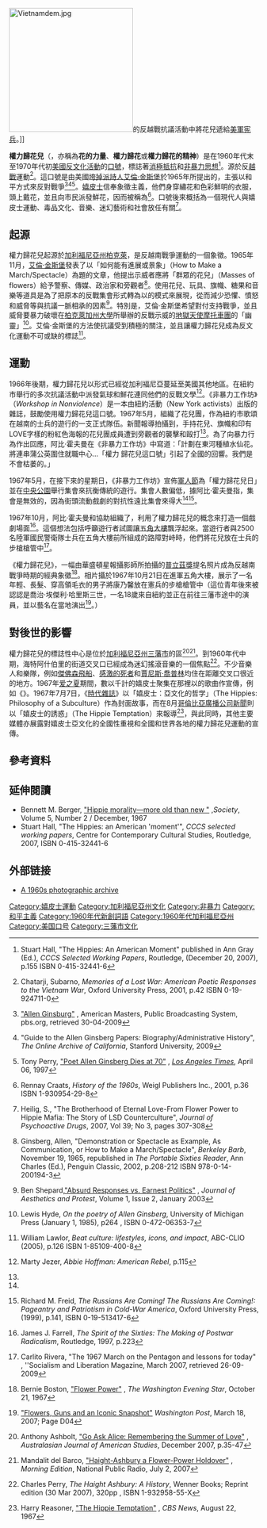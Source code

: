 {{Otheruses|subject=美国反文化活动口号|other=韩国女子音乐团体[[少女时代|少女时代]]同名单曲|Flower Power (少女時代單曲)}}
{{noteTA
|1=zh-hans:伯克利; zh-hant:柏克萊;
|2=zh:柏克萊加州大學; zh-hans:伯克利加州大学; zh-hant:柏克萊加州大學;
|3=zh-hans:普利策奖; zh-hant:普立茲獎;
}}
[[File:Vietnamdem.jpg|250px]]的反越戰抗議活動中將花兒遞給[[美軍|美軍]][[宪兵|宪兵]]。]]

'''權力歸花兒'''（'''{{lang-en|Flower power}}'''，亦稱為'''花的力量'''、'''權力歸花'''或'''權力歸花的精神'''）是在1960年代末至1970年代初[[1960年代的美國反文化活動|美國反文化活動]]的[[口號|口號]]，標誌著[[消極抵抗|消極抵抗]]和[[非暴力|非暴力]][[意識形態|思想]]<ref>{{en}}Stuart Hall, "The Hippies: An American Moment" published in Ann Gray (Ed.), ''CCCS Selected Working Papers'', Routledge,  (December 20, 2007), p.155 ISBN 0-415-32441-6</ref>。源於反[[越南戰爭|越戰]]運動<ref>{{en}}Chatarji, Subarno, ''Memories of a Lost War: American Poetic Responses to the Vietnam War'', Oxford University Press, 2001,  p.42 ISBN 0-19-924711-0</ref>。這口號是由美國[[垮掉的一代|垮掉派詩人]][[艾倫·金斯堡|艾倫·金斯堡]]於1965年所提出的，主張以和平方式來反對戰爭<ref>{{en}}[http://www.pbs.org/wnet/americanmasters/database/ginsberg_a.html "Allen Ginsburg"] {{Wayback|url=http://www.pbs.org/wnet/americanmasters/database/ginsberg_a.html |date=20150924164003 }}, American Masters, Public Broadcasting System, pbs.org, retrieved 30-04-2009</ref><ref>{{en}} "Guide to the Allen Ginsberg Papers: Biography/Administrative History", ''The Online Archive of California'', Stanford University, 2009</ref><ref>{{en}}Tony Perry, [http://articles.latimes.com/1997-04-06/news/mn-46040_1_poet-allen-ginsberg "Poet Allen Ginsberg Dies at 70"] {{Wayback|url=http://articles.latimes.com/1997-04-06/news/mn-46040_1_poet-allen-ginsberg |date=20121023173320 }}, ''[[Los_Angeles_Times|Los Angeles Times]]'', April 06, 1997</ref>。[[嬉皮士|嬉皮士]]信奉象徵主義，他們身穿繡花和色彩鮮明的衣服，頭上戴花，並且向市民派發鮮花，因而被稱為{{Link-en|花的孩子|Flower children}}<ref>{{en}}Rennay Craats, ''History of the 1960s'', Weigl Publishers Inc., 2001, p.36 ISBN 1-930954-29-8</ref>。口號後來概括為一個現代人與嬉皮士運動、毒品文化、{{Link-en|迷幻|Psychedelic}}音樂、迷幻藝術和社會放任有關<ref>{{en}}Heilig, S., "The Brotherhood of Eternal Love-From Flower Power to Hippie Mafia: The Story of LSD Counterculture", ''Journal of Psychoactive Drugs'', 2007, Vol 39; No 3, pages 307-308</ref>。

== 起源 ==
權力歸花兒起源於[[加利福尼亞州|加利福尼亞州]][[柏克萊|柏克萊]]，是反越南戰爭運動的一個象徵。1965年11月，[[艾倫·金斯堡|艾倫·金斯堡]]發表了以「如何能有進展或景象」（How to Make a March/Spectacle）為題的文章，他提出示威者應將「群眾的花兒」（Masses of flowers）給予警察、傳媒、政治家和旁觀者<ref>{{en}}Ginsberg, Allen, "Demonstration or Spectacle as Example, As Communication, or How to Make a March/Spectacle", ''Berkeley Barb'', November 19, 1965, republished in ''The Portable Sixties Reader'', Ann Charles (Ed.), Penguin Classic, 2002, p.208-212 ISBN 978-0-14-200194-3</ref>。使用花兒、玩具、旗幟、糖果和音樂等道具是為了把原本的反戰集會形式轉為以{{Link-en|街頭劇場|Street theater}}的模式來展現，從而減少恐懼、憤怒和威脅等與抗議一脈相承的因素<ref>{{en}}Ben Shepard,[http://www.journalofaestheticsandprotest.org/1/BenShepard/shepard2.html "Absurd Responses vs. Earnest Politics"] {{webarchive|url=https://web.archive.org/web/20080703163847/http://www.journalofaestheticsandprotest.org/1/BenShepard/shepard2.html |date=2008-07-03 }}, ''Journal of Aesthetics and Protest'', Volume 1, Issue 2, January 2003</ref>。特別是，艾倫·金斯堡希望對付支持戰爭，並且威脅要暴力破壞在[[柏克萊加州大學|柏克萊加州大學]]所舉辦的反戰示威的[[地獄天使摩托車團|地獄天使摩托車團]]的「幽靈」<ref>{{en}}Lewis Hyde, ''On the poetry of Allen Ginsberg'', University of Michigan Press (January 1, 1985), p264 , ISBN 0-472-06353-7</ref>。艾倫·金斯堡的方法使抗議受到積極的關注，並且讓權力歸花兒成為反文化運動不可或缺的標誌<ref>{{en}}William Lawlor, ''Beat culture: lifestyles, icons, and impact'', ABC-CLIO (2005), p.126  ISBN 1-85109-400-8</ref>。

== 運動 ==
{{Quote box
| width   = 30em
| bgcolor = #c6dbf7
| align   = left
| qstyle  = font-size:115%
| quote   = 「權力歸花兒」這口號引起了全國的回響。我們是不會枯萎的。讓數以千計的花兒綻放吧。</big>
| source  =  —{{Link-en|艾比·霍夫曼|Abbie Hoffman}}，非暴力工作坊，1967年5月
}}
1966年後期，權力歸花兒以{{Link-en|街頭流動戲劇|Guerilla theater}}形式已經從加利褔尼亞蔓延至美國其他地區。{{Link-en|麵包和木偶劇團|Bread and Puppet Theater}}在紐約市舉行的多次抗議活動中派發氣球和鮮花連同他們的反戰文學<ref name="Jezer">{{en}}Marty Jezer, ''Abbie Hoffman: American Rebel'', p.115</ref>。《非暴力工作坊》（''Workshop in Nonviolence''）是一本由紐約活動（New York activists）出版的雜誌，鼓勵使用權力歸花兒這口號。1967年5月，{{Link-en|阿比·霍夫曼|Abbie Hoffman}}組織了花兒團，作為紐約市歌頌在越南的士兵的遊行的一支正式隊伍。新聞報導拍攝到，手持花兒、旗幟和印有LOVE字樣的粉紅色海報的花兒團成員遭到旁觀者的襲擊和毆打<ref name="Jezer"/>。為了向暴力行為作出回應，阿比·霍夫曼在《非暴力工作坊》中寫道：「計劃在東河種植水仙花。將連串蒲公英圍住就職中心...「權力 歸花兒這口號」引起了全國的回響。我們是不會枯萎的。」

1967年5月，在接下來的星期日，《非暴力工作坊》宣佈[[軍人節|軍人節]]為「權力歸花兒日」並在[[中央公園_(紐約市)|中央公園]]舉行集會來抗衡傳統的遊行。集會人數偏低，據阿比·霍夫曼指，集會是無效的，因為街頭流動戲劇的對抗性遠比集會來得大<ref name="Jezer"/><ref>{{en}}Richard M. Freid, ''The Russians Are Coming! The Russians Are Coming!: Pageantry and Patriotism in Cold-War America'', Oxford University Press, (1999), p.141, ISBN 0-19-513417-6</ref>。

1967年10月，阿比·霍夫曼和{{Link-en|傑里·魯賓|Jerry Rubin}}協助組織了{{Link-en|反對美國捲入越南戰爭|Opposition to the Vietnam War|進軍五角大樓}}，利用了權力歸花兒的概念來打造一個戲劇場面<ref>{{en}}James J. Farrell, ''The Spirit of the Sixties: The Making of Postwar Radicalism'', Routledge, 1997, p.223</ref>。這個想法包括呼籲遊行者試圖讓[[五角大樓|五角大樓]]飄浮起來。當遊行者與2500名陸軍國民警衛隊士兵在五角大樓前所組成的路障對峙時，他們將花兒放在士兵的步槍槍管中<ref>{{en}}Carlito Rivera, "The 1967 March on the Pentagon and lessons for today" , ''Socialism and Liberation Magazine, March 2007, retrieved 26-09-2009</ref>。

《權力歸花兒》，一幅由華盛頓星報攝影師{{Link-en|伯尼·波士頓|Bernie Boston}}所拍攝的[[普立茲獎|普立茲獎]]提名照片成為反越南戰爭時期的經典象徵<ref>{{en}}Bernie Boston, [http://media.washingtonpost.com/wp-dyn/content/photo/2007/03/17/PH2007031701303.html "Flower Power"] {{Wayback|url=http://media.washingtonpost.com/wp-dyn/content/photo/2007/03/17/PH2007031701303.html |date=20121013211302 }}, ''The Washington Evening Star'', October 21, 1967</ref>。相片攝於1967年10月21日在進軍五角大樓，展示了一名年輕、長髮、穿高領毛衣的男子將康乃馨放在憲兵的步槍槍管中（這位青年後來被認認是喬治·埃傑利·哈里斯三世，一名18歲來自紐約並正在前往三藩市途中的演員，並以藝名{{Link-en|芙蓉 (藝人)|Hibiscus (entertainer)|芙蓉}}在當地演出<ref>{{en}}[http://www.washingtonpost.com/wp-dyn/content/article/2007/03/17/AR2007031701300.html "Flowers, Guns and an Iconic Snapshot"] {{Wayback|url=http://www.washingtonpost.com/wp-dyn/content/article/2007/03/17/AR2007031701300.html |date=20201006232805 }} ''Washington Post'', March 18, 2007; Page D04</ref>。）

== 對後世的影響 ==
權力歸花兒的標誌性中心是位於[[加利福尼亞州|加利福尼亞州]][[三藩市|三藩市]]的{{Link-en|海特阿什伯里|Haight Ashbury}}區<ref>{{en}}Anthony Ashbolt, [http://www.anzasa.arts.usyd.edu.au/a.j.a.s/Articles/2_07/Ashbolt.pdf "Go Ask Alice: Remembering the Summer of Love"] {{webarchive|url=https://web.archive.org/web/20090913113150/http://www.anzasa.arts.usyd.edu.au/a.j.a.s/Articles/2_07/Ashbolt.pdf |date=2009-09-13 }}, ''Australasian Journal of American Studies'', December 2007, p.35-47</ref><ref name="npr">{{en}}Mandalit del Barco, [http://www.npr.org/templates/story/story.php?storyId=11650213 "Haight-Ashbury a Flower-Power Holdover"] {{Wayback|url=http://www.npr.org/templates/story/story.php?storyId=11650213 |date=20200628130400 }}, ''Morning Edition'', National Public Radio, July 2, 2007</ref>。到1960年代中期，海特阿什伯里的街道交叉口已經成為迷幻搖滾音樂的一個焦點<ref>{{en}}Charles Perry, ''The Haight Ashbury: A History'', Wenner Books; Reprint edition (30 Mar 2007), 320pp , ISBN 1-932958-55-X</ref>。不少音樂人和樂隊，例如[[傑佛森飛船|傑佛森飛船]]、[[感激的死者|感激的死者]]和[[賈尼斯·喬普林|賈尼斯·喬普林]]均住在距離交叉口很近的地方。1967年[[爱之夏|爱之夏]]期間，數以千計的嬉皮士聚集在那裡以{{Link-en|打入排行榜|chart hit}}的歌曲作宣傳，例如《{{Link-en|三藩市（務必在你的頭髮上戴上鮮花）|San Francisco (Be Sure to Wear Flowers in Your Hair)}}》。1967年7月7日，《[[時代_(雜誌)|時代雜誌]]》以「嬉皮士：亞文化的哲学」（The Hippies: Philosophy of a Subculture）作為封面故事，而在8月[[哥倫比亞廣播公司新聞|哥倫比亞廣播公司新聞]]則以「嬉皮士的誘惑」（The Hippie Temptation）來報導<ref>{{en}}Harry Reasoner, [http://www.sfsu.edu/~avitv/avcatalog/88444.htm "The Hippie Temptation"] {{webarchive|url=https://web.archive.org/web/20060319070344/http://www.sfsu.edu/~avitv/avcatalog/88444.htm |date=2006-03-19 }}, ''CBS News'', August 22, 1967</ref>，與此同時，其他主要媒體亦展露對嬉皮士亞文化的全國性重視和全國和世界各地的權力歸花兒運動的宣傳。

== 參考資料 ==
{{reflist|2}}

== 延伸閱讀 ==
* Bennett M. Berger, [http://link.springer.com/article/10.1007%2FBF02804803 "Hippie morality—more old than new "] {{Wayback|url=http://link.springer.com/article/10.1007%2FBF02804803 |date=20180609172652 }},''Society'', Volume 5, Number 2 / December, 1967
* Stuart Hall, "The Hippies: an American 'moment'", ''CCCS selected working papers'', Centre for Contemporary Cultural Studies, Routledge, 2007, ISBN 0-415-32441-6

== 外部链接 ==
* [https://web.archive.org/web/20140308020415/http://www.sixtiespix.com/  A 1960s photographic archive]

[[Category:嬉皮士運動|Category:嬉皮士運動]]
[[Category:加利福尼亞州文化|Category:加利福尼亞州文化]]
[[Category:非暴力|Category:非暴力]]
[[Category:和平主義|Category:和平主義]]
[[Category:1960年代新創詞語|Category:1960年代新創詞語]]
[[Category:1960年代加利福尼亞州|Category:1960年代加利福尼亞州]]
[[Category:美国口号|Category:美国口号]]
[[Category:三藩市文化|Category:三藩市文化]]